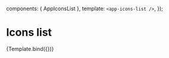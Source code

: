 
<Meta
  title="icons/List of icons"
  component={AppIconsList}
/>

  components: { AppIconsList },
  template: `<app-icons-list />`,
});

# Icons list

<Canvas>
  <Story name="Default view">{Template.bind({})}</Story>
</Canvas>
